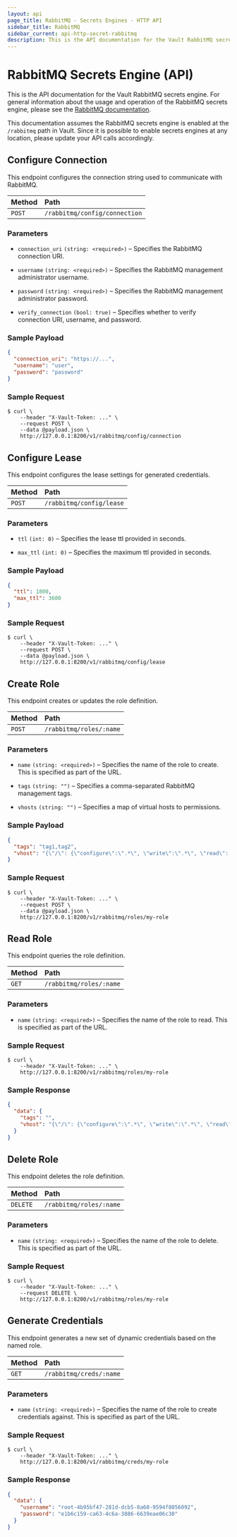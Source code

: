 ```yaml
---
layout: api
page_title: RabbitMQ - Secrets Engines - HTTP API
sidebar_title: RabbitMQ
sidebar_current: api-http-secret-rabbitmq
description: This is the API documentation for the Vault RabbitMQ secrets engine.
---
```


# RabbitMQ Secrets Engine (API)

This is the API documentation for the Vault RabbitMQ secrets engine. For general
information about the usage and operation of the RabbitMQ secrets engine, please
see the [RabbitMQ documentation](/docs/secrets/rabbitmq/index.html).

This documentation assumes the RabbitMQ secrets engine is enabled at the
`/rabbitmq` path in Vault. Since it is possible to enable secrets engines at any
location, please update your API calls accordingly.

## Configure Connection

This endpoint configures the connection string used to communicate with
RabbitMQ.

| Method | Path                          |
| :----- | :---------------------------- |
| `POST` | `/rabbitmq/config/connection` |

### Parameters

- `connection_uri` `(string: <required>)` – Specifies the RabbitMQ connection
  URI.

- `username` `(string: <required>)` – Specifies the RabbitMQ management
  administrator username.

- `password` `(string: <required>)` – Specifies the RabbitMQ management
  administrator password.

- `verify_connection` `(bool: true)` – Specifies whether to verify connection
  URI, username, and password.

### Sample Payload

```json
{
  "connection_uri": "https://...",
  "username": "user",
  "password": "password"
}
```

### Sample Request

```
$ curl \
    --header "X-Vault-Token: ..." \
    --request POST \
    --data @payload.json \
    http://127.0.0.1:8200/v1/rabbitmq/config/connection
```

## Configure Lease

This endpoint configures the lease settings for generated credentials.

| Method | Path                     |
| :----- | :----------------------- |
| `POST` | `/rabbitmq/config/lease` |

### Parameters

- `ttl` `(int: 0)` – Specifies the lease ttl provided in seconds.

- `max_ttl` `(int: 0)` – Specifies the maximum ttl provided in seconds.

### Sample Payload

```json
{
  "ttl": 1800,
  "max_ttl": 3600
}
```

### Sample Request

```
$ curl \
    --header "X-Vault-Token: ..." \
    --request POST \
    --data @payload.json \
    http://127.0.0.1:8200/v1/rabbitmq/config/lease
```

## Create Role

This endpoint creates or updates the role definition.

| Method | Path                    |
| :----- | :---------------------- |
| `POST` | `/rabbitmq/roles/:name` |

### Parameters

- `name` `(string: <required>)` – Specifies the name of the role to create. This
  is specified as part of the URL.

- `tags` `(string: "")` – Specifies a comma-separated RabbitMQ management tags.

- `vhosts` `(string: "")` – Specifies a map of virtual hosts to
  permissions.

### Sample Payload

```json
{
  "tags": "tag1,tag2",
  "vhost": "{\"/\": {\"configure\":\".*\", \"write\":\".*\", \"read\": \".*\"}}"
}
```

### Sample Request

```
$ curl \
    --header "X-Vault-Token: ..." \
    --request POST \
    --data @payload.json \
    http://127.0.0.1:8200/v1/rabbitmq/roles/my-role
```

## Read Role

This endpoint queries the role definition.

| Method | Path                    |
| :----- | :---------------------- |
| `GET`  | `/rabbitmq/roles/:name` |

### Parameters

- `name` `(string: <required>)` – Specifies the name of the role to read. This
  is specified as part of the URL.

### Sample Request

```
$ curl \
    --header "X-Vault-Token: ..." \
    http://127.0.0.1:8200/v1/rabbitmq/roles/my-role
```

### Sample Response

```json
{
  "data": {
    "tags": "",
    "vhost": "{\"/\": {\"configure\":\".*\", \"write\":\".*\", \"read\": \".*\"}}"
  }
}
```

## Delete Role

This endpoint deletes the role definition.

| Method   | Path                    |
| :------- | :---------------------- |
| `DELETE` | `/rabbitmq/roles/:name` |

### Parameters

- `name` `(string: <required>)` – Specifies the name of the role to delete. This
  is specified as part of the URL.

### Sample Request

```
$ curl \
    --header "X-Vault-Token: ..." \
    --request DELETE \
    http://127.0.0.1:8200/v1/rabbitmq/roles/my-role
```

## Generate Credentials

This endpoint generates a new set of dynamic credentials based on the named
role.

| Method | Path                    |
| :----- | :---------------------- |
| `GET`  | `/rabbitmq/creds/:name` |

### Parameters

- `name` `(string: <required>)` – Specifies the name of the role to create
  credentials against. This is specified as part of the URL.

### Sample Request

```
$ curl \
    --header "X-Vault-Token: ..." \
    http://127.0.0.1:8200/v1/rabbitmq/creds/my-role
```

### Sample Response

```json
{
  "data": {
    "username": "root-4b95bf47-281d-dcb5-8a60-9594f8056092",
    "password": "e1b6c159-ca63-4c6a-3886-6639eae06c30"
  }
}
```
